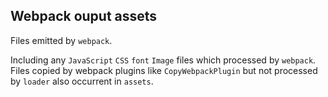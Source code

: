 ## Webpack ouput assets

Files emitted by `webpack`.

Including any `JavaScript` `CSS` `font` `Image` files which processed by `webpack`.
<br />
Files copied by webpack plugins like `CopyWebpackPlugin` but not processed by `loader` also occurrent in `assets`.
